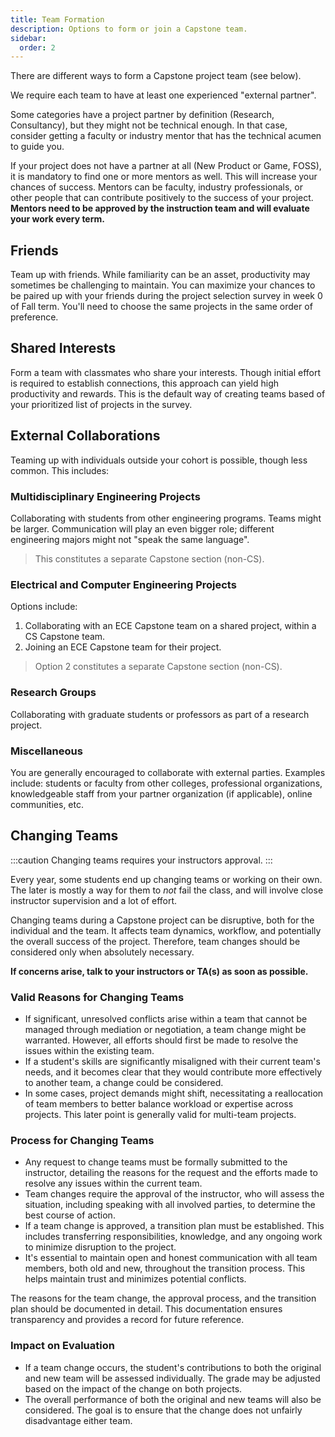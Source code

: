 ```yaml
---
title: Team Formation
description: Options to form or join a Capstone team.
sidebar:
  order: 2
---
```


There are different ways to form a Capstone project team (see below).

We require each team to have at least one experienced "external partner".

Some categories have a project partner by definition (Research, Consultancy), but they might not be technical enough. In that case, consider getting a faculty or industry mentor that has the technical acumen to guide you.

If your project does not have a partner at all (New Product or Game, FOSS), it is mandatory to find one or more mentors as well. This will increase your chances of success. Mentors can be faculty, industry professionals, or other people that can contribute positively to the success of your project. **Mentors need to be approved by the instruction team and will evaluate your work every term.**

## Friends

Team up with friends. While familiarity can be an asset, productivity may sometimes be challenging to maintain. You can maximize your chances to be paired up with your friends during the project selection survey in week 0 of Fall term. You'll need to choose the same projects in the same order of preference.

## Shared Interests

Form a team with classmates who share your interests. Though initial effort is required to establish connections, this approach can yield high productivity and rewards. This is the default way of creating teams based of your prioritized list of projects in the survey.

## External Collaborations

Teaming up with individuals outside your cohort is possible, though less common. This includes:

### Multidisciplinary Engineering Projects

Collaborating with students from other engineering programs. Teams might be larger. Communication will play an even bigger role; different engineering majors might not "speak the same language".

> This constitutes a separate Capstone section (non-CS).

### Electrical and Computer Engineering Projects

Options include:

1. Collaborating with an ECE Capstone team on a shared project, within a CS Capstone team.
2. Joining an ECE Capstone team for their project.

> Option 2 constitutes a separate Capstone section (non-CS).

### Research Groups

Collaborating with graduate students or professors as part of a research project.

### Miscellaneous

You are generally encouraged to collaborate with external parties. Examples include: students or faculty from other colleges, professional organizations, knowledgeable staff from your partner organization (if applicable), online communities, etc.

## Changing Teams

:::caution
Changing teams requires your instructors approval.
:::

Every year, some students end up changing teams or working on their own. The later is mostly a way for them to *not* fail the class, and will involve close instructor supervision and a lot of effort.

Changing teams during a Capstone project can be disruptive, both for the individual and the team. It affects team dynamics, workflow, and potentially the overall success of the project. Therefore, team changes should be considered only when absolutely necessary.

**If concerns arise, talk to your instructors or TA(s) as soon as possible.**

### Valid Reasons for Changing Teams

- If significant, unresolved conflicts arise within a team that cannot be managed through mediation or negotiation, a team change might be warranted. However, all efforts should first be made to resolve the issues within the existing team.
- If a student's skills are significantly misaligned with their current team's needs, and it becomes clear that they would contribute more effectively to another team, a change could be considered.
- In some cases, project demands might shift, necessitating a reallocation of team members to better balance workload or expertise across projects. This later point is generally valid for multi-team projects.

### Process for Changing Teams

- Any request to change teams must be formally submitted to the instructor, detailing the reasons for the request and the efforts made to resolve any issues within the current team.
- Team changes require the approval of the instructor, who will assess the situation, including speaking with all involved parties, to determine the best course of action.
- If a team change is approved, a transition plan must be established. This includes transferring responsibilities, knowledge, and any ongoing work to minimize disruption to the project.
- It's essential to maintain open and honest communication with all team members, both old and new, throughout the transition process. This helps maintain trust and minimizes potential conflicts.

The reasons for the team change, the approval process, and the transition plan should be documented in detail. This documentation ensures transparency and provides a record for future reference.

### Impact on Evaluation

- If a team change occurs, the student's contributions to both the original and new team will be assessed individually. The grade may be adjusted based on the impact of the change on both projects.
- The overall performance of both the original and new teams will also be considered. The goal is to ensure that the change does not unfairly disadvantage either team.
